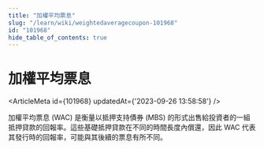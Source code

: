 ```yaml
---
title: "加權平均票息"
slug: "/learn/wiki/weightedaveragecoupon-101968"
id: "101968"
hide_table_of_contents: true
---
```



# 加權平均票息

<ArticleMeta id={101968} updatedAt={'2023-09-26 13:58:58'} />
<div className='border-solid border-b border-t-0 my-4 border-[var(--ifm-color-gray-300)]' />

加權平均票息 (WAC) 是衡量以抵押支持債券 (MBS) 的形式出售給投資者的一組抵押貸款的回報率。這些基礎抵押貸款在不同的時間長度內償還，因此 WAC 代表其發行時的回報率，可能與其後續的票息有所不同。
